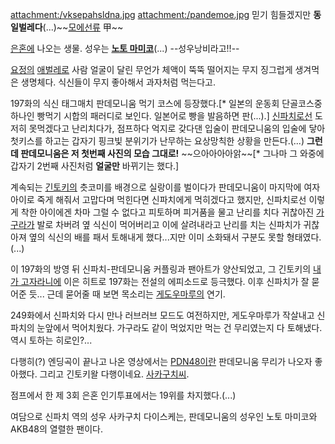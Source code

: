 attachment:/vksepahsldna.jpg
attachment:/pandemoe.jpg
믿기 힘들겠지만 '''동일벌레다'''(...)~~[[모에선]]류 甲~~

[[은혼]]에 나오는 생물. 성우는 '''[[노토 마미코]]'''(...) --성우낭비라고!!--

[[요정]]의 [[애벌레]]로 사람 얼굴이 달린 무언가 체액이 뚝뚝 떨어지는 무지 징그럽게 생겨먹은 생명체다. 식신들이 무지 좋아해서 과자처럼 먹는다고.

197화의 식신 태그매치 판데모니움 먹기 코스에 등장했다.[* 일본의 운동회 단골코스중 하나인 빵먹기 시합의 패러디로 보인다. 일본어로 빵을 발음하면 판(...).] [[시무라 신파치|신파치]]로선 도저히 못먹겠다고 난리치다가, 점프하다 억지로 갖다댄 입술이 판데모니움의 입술에 닿아 첫키스를 하고는 갑자기 핑크빛 분위기가 난무하는 요상망칙한 상황을 만든다.(...) '''그런데 판데모니움은 저 첫번째 사진의 모습 그대로!''' ~~으아아아아앍~~[* 그나마 그 와중에 갑자기 2번째 사진처럼 '''얼굴만''' 바뀌기는 했다.]

계속되는 [[사카타 긴토키|긴토키]]의 츳코미를 배경으로 실랑이를 벌이다가 판데모니움이 마지막에 여자아이로 죽게 해줘서 고맙다며 먹힌다면 신파치에게 먹히겠다고 했지만, 신파치로선 이렇게 착한 아이에겐 차마 그럴 수 없다고 피토하며 피거품을 물고 난리를 치다 귀찮아진 [[가구라]]가 발로 차버려 옆 식신이 먹어버리고 이에 살려내라고 난리를 치는 신파치가 귀찮아져 옆의 식신의 배를 패서 토해내게 했다...지만 이미 소화돼서 구분도 못할 형태였다.(...)

{{{#!html
<iframe width="500" height="408" src="http://serviceapi.nmv.naver.com/flash/convertIframeTag.nhn?vid=F194DACF8D51D6A43530198B8C5F07A0D6FB&outKey=V1210b90be2914b6c0d3d50ab28538d54acf247ed2e99c336017e50ab28538d54acf2" frameborder="no" scrolling="no"></iframe>
}}}

이 197화의 방영 뒤 신파치-판데모니움 커플링과 팬아트가 양산되었고, 그  긴토키의 [[내가 고자라니]]에 이은 히트로 197화는 전설의 에피소드로 등극했다. 이후 신파치가 잘 묻어준 듯... 근데 묻어줄 때 보면 목소리는 [[게도우마루]]의 연기.

249화에서 신파치와 다시 만나 러브러브 모드도 여전하지만, 게도우마루가 작살내고 신파치의 눈앞에서 먹어치웠다. 가구라도 같이 먹었지만 먹는 건 무리였는지 다 토해냈다. 역시 토하는 히로인?...

다행히(?) 엔딩곡이 끝나고 나온 영상에서는 [[AKB48|PDN48]]이란 판데모니움 무리가 나오자 좋아했다. 그리고 긴토키왈 다행이네요. [[사카구치 다이스케|사카구치씨]].

점프에서 한 제 3회 은혼 인기투표에서는 19위를 차지했다.(...)

여담으로 신파치 역의 성우 사카구치 다이스케는, 판데모니움의 성우인 노토 마미코와 AKB48의 열렬한 팬이다.
